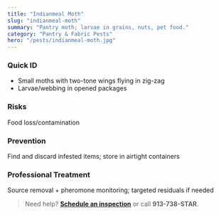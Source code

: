 ```yaml
---
title: "Indianmeal Moth"
slug: "indianmeal-moth"
summary: "Pantry moth; larvae in grains, nuts, pet food."
category: "Pantry & Fabric Pests"
hero: "/pests/indianmeal-moth.jpg"
---
```


### Quick ID
- Small moths with two-tone wings flying in zig-zag
- Larvae/webbing in opened packages

### Risks
Food loss/contamination

### Prevention
Find and discard infested items; store in airtight containers

### Professional Treatment
Source removal + pheromone monitoring; targeted residuals if needed

> Need help? [**Schedule an inspection**](/schedule) or call **913-738-STAR**.

